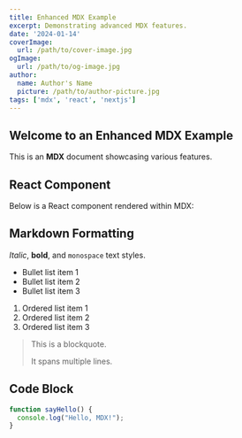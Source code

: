 ```yaml
---
title: Enhanced MDX Example
excerpt: Demonstrating advanced MDX features.
date: '2024-01-14'
coverImage:
  url: /path/to/cover-image.jpg
ogImage:
  url: /path/to/og-image.jpg
author:
  name: Author's Name
  picture: /path/to/author-picture.jpg
tags: ['mdx', 'react', 'nextjs']
---
```


## Welcome to an Enhanced MDX Example

This is an **MDX** document showcasing various features.

## React Component

Below is a React component rendered within MDX:


<Greeting />

## Markdown Formatting

*Italic*, **bold**, and `monospace` text styles.

- Bullet list item 1
- Bullet list item 2
- Bullet list item 3

1. Ordered list item 1
2. Ordered list item 2
3. Ordered list item 3

> This is a blockquote.
>
> It spans multiple lines.

## Code Block

```javascript
function sayHello() {
  console.log("Hello, MDX!");
}
